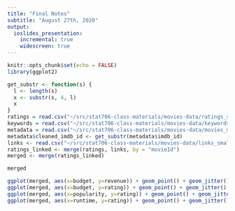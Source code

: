 ```yaml
---
title: "Final Notes"
subtitle: "August 27th, 2020"
output:
  ioslides_presentation:
    incremental: true
    widescreen: true
---
```


```r
knitr::opts_chunk$set(echo = FALSE)
library(ggplot2)
```



```r

get_substr <- function(s) {
  l <- length(s)
  x <- substr(s, 4, l)
  x
}
ratings = read.csv("~/src/stat706-class-materials/movies-data/ratings_small.csv")
keywords = read.csv("~/src/stat706-class-materials/movies-data/keywords.csv")
metadata = read.csv("~/src/stat706-class-materials/movies-data/movies_metadata.csv")
metadata$cleaned_imdb_id <- get_substr(metadata$imdb_id)
links <- read.csv("~/src/stat706-class-materials/movies-data/links_small.csv")
ratings_linked <- merge(ratings, links, by = "movieId")
merged <- merge(ratings_linked)

merged
```

```r
ggplot(merged, aes(x=budget, y=revenue)) + geom_point() + geom_jitter()
ggplot(merged, aes(x=budget, y=rating)) + geom_point() + geom_jitter()
ggplot(merged, aes(x=popularity, y=rating)) + geom_point() + geom_jitter()
ggplot(merged, aes(x=runtime, y=rating)) + geom_point() + geom_jitter()
```
